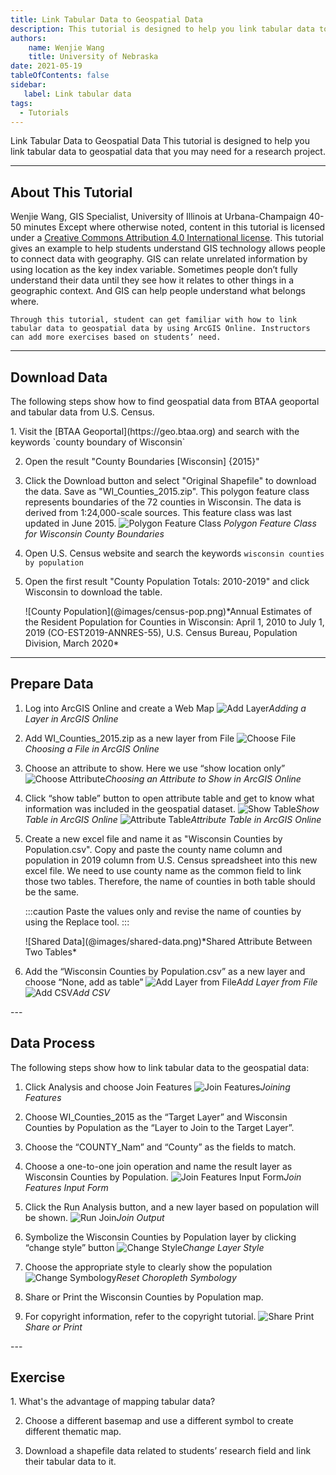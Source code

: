 ```yaml
---
title: Link Tabular Data to Geospatial Data
description: This tutorial is designed to help you link tabular data to geospatial data that you may need for a research project.
authors:
    name: Wenjie Wang
    title: University of Nebraska
date: 2021-05-19
tableOfContents: false
sidebar:
   label: Link tabular data
tags:
  - Tutorials
---
```



<Slideshow>

<CoverSlide>
  <span slot="title">Link Tabular Data to Geospatial Data</span>
  <span slot="subtitle">This tutorial is designed to help you link tabular data to geospatial data that you may need for a research project.</span>
</CoverSlide>

---

## About This Tutorial

<MetadataBlock>
  <Fragment slot="author">
    Wenjie Wang, GIS Specialist, University of Illinois at Urbana-Champaign
  </Fragment>
  <Fragment slot="time">
    40-50 minutes
  </Fragment>
  <Fragment slot="license">
    Except where otherwise noted, content in this tutorial is licensed under a <a href="https://creativecommons.org/licenses/by/4.0/">Creative Commons Attribution 4.0 International license</a>.
  </Fragment>
  	This tutorial gives an example to help students understand GIS technology allows people to connect data with geography. GIS can relate unrelated information by using location as the key index variable. Sometimes people don’t fully understand their data until they see how it relates to other things in a geographic context. And GIS can help people understand what belongs where.

	Through this tutorial, student can get familiar with how to link tabular data to geospatial data by using ArcGIS Online. Instructors can add more exercises based on students’ need.
  
</MetadataBlock>

---



## Download Data

The following steps show how to find geospatial data from BTAA geoportal and tabular data from U.S. Census.

<Steps>
1. Visit the [BTAA Geoportal](https://geo.btaa.org) and search with the keywords `county boundary of Wisconsin`

2. Open the result "County Boundaries [Wisconsin] {2015}"

3. Click the Download button and select "Original Shapefile" to download the data. Save as "WI_Counties_2015.zip". This polygon feature class represents boundaries of the 72 counties in Wisconsin. The data is derived from 1:24,000-scale sources. This feature class was last updated in June 2015.
    <OneThirdLayout>
     ![Polygon Feature Class](@images/county-boundaries-wi.png)
     *Polygon Feature Class for Wisconsin County Boundaries*
    </OneThirdLayout>

4. Open U.S. Census website [](https://www.census.gov/en.html) and search the keywords `wisconsin counties by population`

5. Open the first result "County Population Totals: 2010-2019" and click Wisconsin to download the table.

    <OneThirdLayout>
    ![County Population](@images/census-pop.png)*Annual Estimates of the Resident Population for Counties in Wisconsin: April 1, 2010 to July 1, 2019 (CO-EST2019-ANNRES-55), U.S. Census Bureau, Population Division, March 2020*
    </OneThirdLayout>

</Steps>

---

## Prepare Data

<Steps>

1. Log into ArcGIS Online and create a Web Map
    <OneThirdLayout>
    ![Add Layer](@images/add-layer.png)*Adding a Layer in ArcGIS Online*
    </OneThirdLayout>
2. Add WI_Counties_2015.zip as a new layer from File
    <OneThirdLayout>
    ![Choose File](@images/choose-file.png)*Choosing a File in ArcGIS Online*
    </OneThirdLayout>
3. Choose an attribute to show. Here we use “show location only”
    <OneThirdLayout>
    ![Choose Attribute](@images/choose-attribute.png)*Choosing an Attribute to Show in ArcGIS Online*
    </OneThirdLayout>
4. Click “show table” button to open attribute table and get to know what information was included in the geospatial dataset.
    <OneThirdLayout>
    ![Show Table](@images/show-table.png)*Show Table in ArcGIS Online*
    </OneThirdLayout>
    <OneThirdLayout>
    ![Attribute Table](@images/attribute-table.png)*Attribute Table in ArcGIS Online*
    </OneThirdLayout>
5. Create a new excel file and name it as "Wisconsin Counties by Population.csv". Copy and paste the county name column and population in 2019 column from U.S. Census spreadsheet into this new excel file. We need to use county name as the common field to link those two tables. Therefore, the name of counties in both table should be the same.

    :::caution
    Paste the values only and revise the name of counties by using the Replace tool.
    :::

    <OneThirdLayout>
    ![Shared Data](@images/shared-data.png)*Shared Attribute Between Two Tables*
    </OneThirdLayout>

6. Add the “Wisconsin Counties by Population.csv” as a new layer and choose “None, add as table”
    <OneThirdLayout>
    ![Add Layer from File](@images/add-layer-from-file.png)*Add Layer from File*
    </OneThirdLayout>
    <OneThirdLayout>
    ![Add CSV](@images/add-csv.png)*Add CSV*
    </OneThirdLayout>
</Steps>
---

## Data Process

The following steps show how to link tabular data to the geospatial data: 

<Steps>

1. Click Analysis and choose Join Features
    <OneThirdLayout>
    ![Join Features](@images/join-features.png)*Joining Features*
    </OneThirdLayout>

2. Choose WI_Counties_2015 as the “Target Layer” and Wisconsin Counties by Population as the “Layer to Join to the Target Layer”.

3. Choose the “COUNTY_Nam” and “County” as the fields to match.

4. Choose a one-to-one join operation and name the result layer as Wisconsin Counties by Population.
    <OneThirdLayout>
    ![Join Features Input Form](@images/join-input.png)*Join Features Input Form*
    </OneThirdLayout>

5. Click the Run Analysis button, and a new layer based on population will be shown.
    <OneThirdLayout>
    ![Run Join](@images/run-join.png)*Join Output*
    </OneThirdLayout>

6. Symbolize the Wisconsin Counties by Population layer by clicking “change style” button
    <OneThirdLayout>
    ![Change Style](@images/symbology.png)*Change Layer Style*
    </OneThirdLayout>

7. Choose the appropriate style to clearly show the population
    <OneThirdLayout>
    ![Change Symbology](@images/change-symbology.png)*Reset Choropleth Symbology*
    </OneThirdLayout>

8. Share or Print the Wisconsin Counties by Population map.

9. For copyright information, refer to the copyright tutorial.
    <OneThirdLayout>
    ![Share Print](@images/share-print.png)*Share or Print*
    </OneThirdLayout>
    
</Steps>
---

## Exercise

<QuestionAside>
1. What's the advantage of mapping tabular data?

2. Choose a different basemap and use a different symbol to create different thematic map.

3. Download a shapefile data related to students’ research field and link their tabular data to it.
</QuestionAside>

</Slideshow>